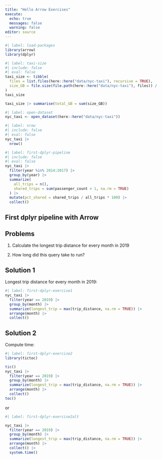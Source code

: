 ```yaml
---
title: "Hello Arrow Exercises"
execute:
  echo: true
  messages: false
  warning: false
editor: source
---
```


```r
#| label: load-packages
library(arrow)
library(dplyr)
```

```r
#| label: taxi-size
#| include: false
#| eval: false
taxi_size <- tibble(
  files = list.files(here::here("data/nyc-taxi"), recursive = TRUE),
  size_GB = file.size(file.path(here::here("data/nyc-taxi"), files)) / 10**9
)
taxi_size

taxi_size |> summarise(total_GB = sum(size_GB))
```

```r
#| label: open-dataset
nyc_taxi <- open_dataset(here::here("data/nyc-taxi"))
```

```r
#| label: nrow
#| include: false
#| eval: false
nyc_taxi |> 
  nrow()
```

```r
#| label: first-dplyr-pipeline
#| include: false
#| eval: false
nyc_taxi |>
  filter(year %in% 2014:2017) |> 
  group_by(year) |>
  summarize(
    all_trips = n(),
    shared_trips = sum(passenger_count > 1, na.rm = TRUE)
  ) |>
  mutate(pct_shared = shared_trips / all_trips * 100) |>
  collect()
```

::: {#exercise-hello-nyc-taxi .callout-tip}
## First dplyr pipeline with Arrow

::: panel-tabset
## Problems

1.  Calculate the longest trip distance for every month in 2019

2.  How long did this query take to run?

## Solution 1

Longest trip distance for every month in 2019:

```r
#| label: first-dplyr-exercise1
nyc_taxi |> 
  filter(year == 2019) |>
  group_by(month) |>
  summarize(longest_trip = max(trip_distance, na.rm = TRUE)) |>
  arrange(month) |> 
  collect()
```

## Solution 2

Compute time:

```r
#| label: first-dplyr-exercise2
library(tictoc)

tic()
nyc_taxi |> 
  filter(year == 2019) |>
  group_by(month) |>
  summarize(longest_trip = max(trip_distance, na.rm = TRUE)) |>
  arrange(month) |> 
  collect()
toc()
```

or 

```r
#| label: first-dplyr-exercise2alt

nyc_taxi |> 
  filter(year == 2019) |>
  group_by(month) |>
  summarize(longest_trip = max(trip_distance, na.rm = TRUE)) |>
  arrange(month) |> 
  collect() |> 
  system.time()
```

:::
:::
